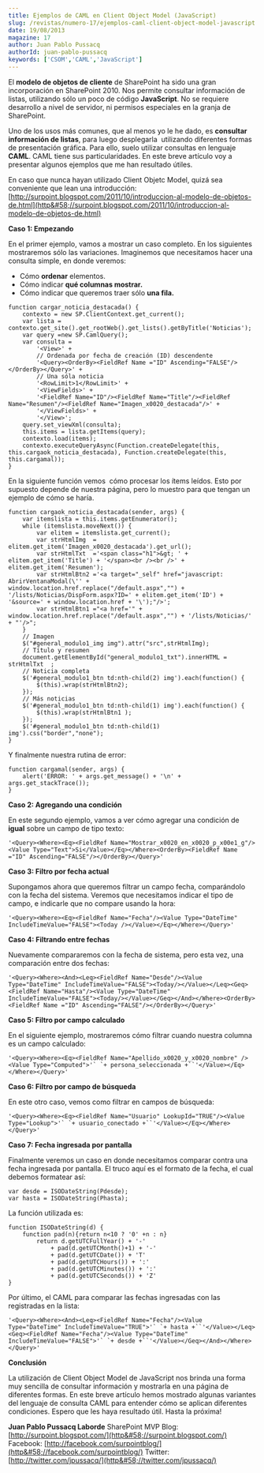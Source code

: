 ```yaml
---
title: Ejemplos de CAML en Client Object Model (JavaScript)
slug: /revistas/numero-17/ejemplos-caml-client-object-model-javascript
date: 19/08/2013
magazine: 17
author: Juan Pablo Pussacq
authorId: juan-pablo-pussacq
keywords: ['CSOM','CAML','JavaScript']
---
```






El **modelo de objetos de cliente** de SharePoint ha sido una gran incorporación en SharePoint 2010. Nos permite consultar información de listas, utilizando sólo un poco de código **JavaScript**. No se requiere desarrollo a nivel de servidor, ni permisos especiales en la granja de SharePoint.

Uno de los usos más comunes, que al menos yo le he dado, es **consultar información de listas**, para luego desplegarla  utilizando diferentes formas de presentación gráfica. Para ello, suelo utilizar consultas en lenguaje **CAML**. CAML tiene sus particularidades. En este breve artículo voy a presentar algunos ejemplos que me han resultado útiles.

En caso que nunca hayan utilizado Client Objetc Model, quizá sea conveniente que lean una introducción: [http://surpoint.blogspot.com/2011/10/introduccion-al-modelo-de-objetos-de.html](http&#58;//surpoint.blogspot.com/2011/10/introduccion-al-modelo-de-objetos-de.html)

**Caso 1: Empezando**

En el primer ejemplo, vamos a mostrar un caso completo. En los siguientes mostraremos sólo las variaciones. Imaginemos que necesitamos hacer una consulta simple, en donde veremos:

- Cómo **ordenar** elementos.
- Cómo indicar **qué columnas mostrar.**
- Cómo indicar que queremos traer sólo **una fila.**

```
function cargar_noticia_destacada() {
    contexto = new SP.ClientContext.get_current();
    var lista = contexto.get_site().get_rootWeb().get_lists().getByTitle('Noticias');
    var query =new SP.CamlQuery();
    var consulta =
        '<View>' +
        // Ordenada por fecha de creación (ID) descendente
        '<Query><OrderBy><FieldRef Name ="ID" Ascending="FALSE"/></OrderBy></Query>' +
        // Una sóla noticia
        '<RowLimit>1</RowLimit>' +
        '<ViewFields>' + 
        '<FieldRef Name="ID"/><FieldRef Name="Title"/><FieldRef Name="Resumen"/><FieldRef Name="Imagen_x0020_destacada"/>' +
        '</ViewFields>' +
        '</View>';
    query.set_viewXml(consulta);
    this.items = lista.getItems(query);
    contexto.load(items);
    contexto.executeQueryAsync(Function.createDelegate(this, this.cargaok_noticia_destacada), Function.createDelegate(this, this.cargamal));
}
```

En la siguiente función vemos  cómo procesar los ítems leídos. Esto por supuesto depende de nuestra página, pero lo muestro para que tengan un ejemplo de cómo se haría.

```
function cargaok_noticia_destacada(sender, args) {
    var itemslista = this.items.getEnumerator();
    while (itemslista.moveNext()) {
        var elitem = itemslista.get_current();
        var strHtmlImg  = elitem.get_item('Imagen_x0020_destacada').get_url();   
        var strHtmlTxt  ='<span class="h1">&gt; ' + elitem.get_item('Title') + '</span><br /><br />' + elitem.get_item('Resumen');
        var strHtmlBtn2 ='<a target="_self" href="javascript: AbrirVentanaModal(\'' + window.location.href.replace("/default.aspx","") + '/lists/Noticias/DispForm.aspx?ID=' + elitem.get_item('ID') + '&source=' + window.location.href + '\');"/>';   
        var strHtmlBtn1 ="<a href='" + window.location.href.replace("/default.aspx","") + '/lists/Noticias/' + "'/>";   
    }
    // Imagen
    $("#general_modulo1_img img").attr("src",strHtmlImg);
    // Título y resumen
    document.getElementById("general_modulo1_txt").innerHTML = strHtmlTxt  ;
    // Noticia completa
    $('#general_modulo1_btn td:nth-child(2) img').each(function() {
        $(this).wrap(strHtmlBtn2);
    });
    // Más noticias
    $('#general_modulo1_btn td:nth-child(1) img').each(function() {
        $(this).wrap(strHtmlBtn1 );
    });
    $('#general_modulo1_btn td:nth-child(1) img').css("border","none");
}
```

Y finalmente nuestra rutina de error:

```
function cargamal(sender, args) { 
    alert('ERROR: ' + args.get_message() + '\n' + args.get_stackTrace()); 
}
```

**Caso 2: Agregando una condición**

En este segundo ejemplo, vamos a ver cómo agregar una condición de **igual** sobre un campo de tipo texto:

```
'<Query><Where><Eq><FieldRef Name="Mostrar_x0020_en_x0020_p_x00e1_g"/><Value Type="Text">Si</Value></Eq></Where><OrderBy><FieldRef Name ="ID" Ascending="FALSE"/></OrderBy></Query>'
```

**Caso 3: Filtro por fecha actual**

Supongamos ahora que queremos filtrar un campo fecha, comparándolo con la fecha del sistema. Veremos que necesitamos indicar el tipo de campo, e indicarle que no compare usando la hora:

```
'<Query><Where><Eq><FieldRef Name="Fecha"/><Value Type="DateTime" IncludeTimeValue="FALSE"><Today /></Value></Eq></Where></Query>'
```

**Caso 4: Filtrando entre fechas**

Nuevamente compararemos con la fecha de sistema, pero esta vez, una comparación entre dos fechas:

```
'<Query><Where><And><Leq><FieldRef Name="Desde"/><Value Type="DateTime" IncludeTimeValue="FALSE"><Today/></Value></Leq><Geq><FieldRef Name="Hasta"/><Value Type="DateTime" IncludeTimeValue="FALSE"><Today/></Value></Geq></And></Where><OrderBy><FieldRef Name ="ID" Ascending="FALSE"/></OrderBy></Query>'
```

**Caso 5: Filtro por campo calculado**

En el siguiente ejemplo, mostraremos cómo filtrar cuando nuestra columna es un campo calculado:

```
'<Query><Where><Eq><FieldRef Name="Apellido_x0020_y_x0020_nombre" /><Value Type="Computed">'` `+ persona_seleccionada +``'</Value></Eq></Where></Query>'
```

**Caso 6: Filtro por campo de búsqueda**

En este otro caso, vemos como filtrar en campos de búsqueda:

```
'<Query><Where><Eq><FieldRef Name="Usuario" LookupId="TRUE"/><Value Type="Lookup">'` `+ usuario_conectado +``'</Value></Eq></Where></Query>'
```

**Caso 7: Fecha ingresada por pantalla**

Finalmente veremos un caso en donde necesitamos comparar contra una fecha ingresada por pantalla. El truco aquí es el formato de la fecha, el cual debemos formatear así:

```
var desde = ISODateString(Pdesde);
var hasta = ISODateString(Phasta);
```

La función utilizada es:

```
function ISODateString(d) {
    function pad(n){return n<10 ? '0' +n : n}
        return d.getUTCFullYear() + '-'
            + pad(d.getUTCMonth()+1) + '-'
            + pad(d.getUTCDate()) + 'T'
            + pad(d.getUTCHours()) + ':'
            + pad(d.getUTCMinutes()) + ':'
            + pad(d.getUTCSeconds()) + 'Z'
}
```

Por último, el CAML para comparar las fechas ingresadas con las registradas en la lista:

```
'<Query><Where><And><Leq><FieldRef Name="Fecha"/><Value Type="DateTime" IncludeTimeValue="TRUE">'` `+ hasta +``'</Value></Leq><Geq><FieldRef Name="Fecha"/><Value Type="DateTime" IncludeTimeValue="FALSE">'` `+ desde +``'</Value></Geq></And></Where></Query>'
```

**Conclusión**

La utilización de Client Object Model de JavaScript nos brinda una forma muy sencilla de consultar información y mostrarla en una página de diferentes formas. En este breve artículo hemos mostrado algunas variantes del lenguaje de consulta CAML para entender cómo se aplican diferentes condiciones. Espero que les haya resultado útil. Hasta la próxima!


**Juan Pablo Pussacq Laborde**
SharePoint MVP
Blog: [http://surpoint.blogspot.com/](http&#58;//surpoint.blogspot.com/) 
Facebook: [http://facebook.com/surpointblog/](http&#58;//facebook.com/surpointblog/) 
Twitter: [http://twitter.com/jpussacq/](http&#58;//twitter.com/jpussacq/)

